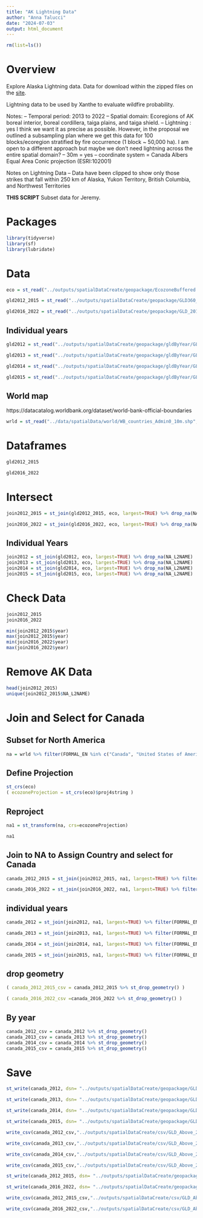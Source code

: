 ```yaml
---
title: "AK Lightning Data"
author: "Anna Talucci"
date: "2024-07-03"
output: html_document
---
```

```r
rm(list=ls())
```

# Overview

Explore Alaska Lightning data. Data for download within the zipped files on the [site](https://fire.ak.blm.gov/predsvcs/maps.php).

Lightning data to be used by Xanthe to evaluate wildfire probability. 

Notes:
-- Temporal period: 2013 to 2022
-- Spatial domain: Ecoregions of AK boreal interior, boreal cordillera, taiga plains, and taiga shield.
-- Lightning : yes I think we want it as precise as possible.  However, in the proposal we outlined a subsampling plan where we get this data for 100 blocks/ecoregion stratified by fire occurrence (1 block ~ 50,000 ha). I am open to a different approach but maybe we don't need lightning across the entire spatial domain?
-- 30m = yes
-- coordinate system = Canada Albers Equal Area Conic projection (ESRI:102001)

Notes on Lightning Data
-- Data have been clipped to show only those strikes that fall within 250 km of Alaska, Yukon Territory, British Columbia, and Northwest Territories

**THIS SCRIPT**
Subset data for Jeremy.

# Packages

```r
library(tidyverse)
library(sf)
library(lubridate)
```

# Data

```r
eco = st_read("../outputs/spatialDataCreate/geopackage/EcozoneBuffered.gpkg")
```

```r
gld2012_2015 = st_read("../outputs/spatialDataCreate/geopackage/GLD360_2012_2015_20241127.gpkg")
```


```r
gld2016_2022 = st_read("../outputs/spatialDataCreate/geopackage/GLD_2016_2022_20241127.gpkg")
```
## Individual years
```r
gld2012 = st_read("../outputs/spatialDataCreate/geopackage/gldByYear/GLD2012.gpkg")

gld2013 = st_read("../outputs/spatialDataCreate/geopackage/gldByYear/GLD2013.gpkg")

gld2014 = st_read("../outputs/spatialDataCreate/geopackage/gldByYear/GLD2014.gpkg")
```

```r
gld2015 = st_read("../outputs/spatialDataCreate/geopackage/gldByYear/GLD2015.gpkg")
```


## World map
https://datacatalog.worldbank.org/dataset/world-bank-official-boundaries

```r
wrld = st_read("../data/spatialData/world/WB_countries_Admin0_10m.shp", "WB_countries_Admin0_10m")
```

# Dataframes

```r
gld2012_2015
```

```r
gld2016_2022
```

# Intersect

```r
join2012_2015 = st_join(gld2012_2015, eco, largest=TRUE) %>% drop_na(NA_L2NAME)
```

```r
join2016_2022 = st_join(gld2016_2022, eco, largest=TRUE) %>% drop_na(NA_L2NAME)
```

## Individual Years

```r
join2012 = st_join(gld2012, eco, largest=TRUE) %>% drop_na(NA_L2NAME)
join2013 = st_join(gld2013, eco, largest=TRUE) %>% drop_na(NA_L2NAME)
join2014 = st_join(gld2014, eco, largest=TRUE) %>% drop_na(NA_L2NAME)
join2015 = st_join(gld2015, eco, largest=TRUE) %>% drop_na(NA_L2NAME)
```

# Check Data

```r
join2012_2015
join2016_2022
```

```r
min(join2012_2015$year)
max(join2012_2015$year)
min(join2016_2022$year)
max(join2016_2022$year)
```
# Remove AK Data

```r
head(join2012_2015)
unique(join2012_2015$NA_L2NAME)
```

# Join and Select for Canada

## Subset for North America 

```r
na = wrld %>% filter(FORMAL_EN %in% c("Canada", "United States of America"))
```



## Define Projection

```r
st_crs(eco)
( ecozoneProjection = st_crs(eco)$proj4string )
```

## Reproject

```r
na1 = st_transform(na, crs=ecozoneProjection)
```

```r
na1
```

## Join to NA to Assign Country and select for Canada

```r
canada_2012_2015 = st_join(join2012_2015, na1, largest=TRUE) %>% filter(FORMAL_EN == "Canada")
```

```r
canada_2016_2022 = st_join(join2016_2022, na1, largest=TRUE) %>% filter(FORMAL_EN == "Canada")
```

## individual years

```r
canada_2012 = st_join(join2012, na1, largest=TRUE) %>% filter(FORMAL_EN == "Canada")

canada_2013 = st_join(join2013, na1, largest=TRUE) %>% filter(FORMAL_EN == "Canada")

canada_2014 = st_join(join2014, na1, largest=TRUE) %>% filter(FORMAL_EN == "Canada")

canada_2015 = st_join(join2015, na1, largest=TRUE) %>% filter(FORMAL_EN == "Canada")
```


## drop geometry

```r
( canada_2012_2015_csv = canada_2012_2015 %>% st_drop_geometry() )
```

```r
( canada_2016_2022_csv =canada_2016_2022 %>% st_drop_geometry() )
```

## By year
```r
canada_2012_csv = canada_2012 %>% st_drop_geometry() 
canada_2013_csv = canada_2013 %>% st_drop_geometry() 
canada_2014_csv = canada_2014 %>% st_drop_geometry() 
canada_2015_csv = canada_2015 %>% st_drop_geometry() 
```

# Save 

```r
st_write(canada_2012, dsn= "../outputs/spatialDataCreate/geopackage/GLD_Above_2012.gpkg", layer='lightning')
```

```r
st_write(canada_2013, dsn= "../outputs/spatialDataCreate/geopackage/GLD_Above_2013.gpkg", layer='lightning')
```

```r
st_write(canada_2014, dsn= "../outputs/spatialDataCreate/geopackage/GLD_Above_2014.gpkg", layer='lightning')
```

```r
st_write(canada_2015, dsn= "../outputs/spatialDataCreate/geopackage/GLD_Above_2015.gpkg", layer='lightning')
```

```r
write_csv(canada_2012_csv,"../outputs/spatialDataCreate/csv/GLD_Above_2012.csv")
```

```r
write_csv(canada_2013_csv,"../outputs/spatialDataCreate/csv/GLD_Above_2013.csv")
```

```r
write_csv(canada_2014_csv,"../outputs/spatialDataCreate/csv/GLD_Above_2014.csv")
```

```r
write_csv(canada_2015_csv,"../outputs/spatialDataCreate/csv/GLD_Above_2015.csv")
```



```r
st_write(canada_2012_2015, dsn= "../outputs/spatialDataCreate/geopackage/GLD_Above_2012_2015_20241129.gpkg", layer='lightning')
```

```r
st_write(canada_2016_2022, dsn= "../outputs/spatialDataCreate/geopackage/GLD_Above_2016_2022_20241129.gpkg", layer='lightning')
```


```r
write_csv(canada_2012_2015_csv,"../outputs/spatialDataCreate/csv/GLD_Above_2012_2015_20241129.csv")
```

```r
write_csv(canada_2016_2022_csv,"../outputs/spatialDataCreate/csv/GLD_Above_2016_2022_20241129.csv")
```
